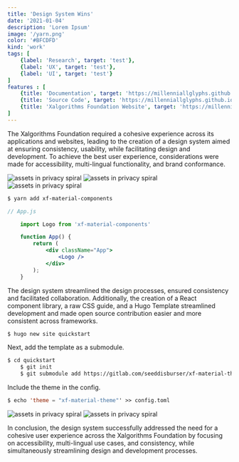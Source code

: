 ```yaml
---
title: 'Design System Wins'
date: '2021-01-04'
description: 'Lorem Ipsum'
image: '/yarn.png'
color: '#BFCDFD'
kind: 'work'
tags: [
    {label: 'Research', target: 'test'},
    {label: 'UX', target: 'test'},
    {label: 'UI', target: 'test'}
]
features : [
    {title: 'Documentation', target: 'https://millenniallglyphs.github.io/neighborhood-scale-software-patterns/'},
    {title: 'Source Code', target: 'https://millenniallglyphs.github.io/neighborhood-scale-software-patterns/'},
    {title: 'Xalgorithms Foundation Website', target: 'https://millenniallglyphs.github.io/neighborhood-scale-software-patterns/'}
]
---
```


The Xalgorithms Foundation required a cohesive experience across its applications and websites, leading to the creation of a design system aimed at ensuring consistency, usability, while facilitating design and development. To achieve the best user experience, considerations were made for accessibility, multi-lingual functionality, and brand conformance. 

<img src="/v2/win/hero.png" alt="assets in privacy spiral"/>

<img src="/v2/win/icon.png" alt="assets in privacy spiral"/>

<img src="/v2/win/components.png" alt="assets in privacy spiral"/>

```cl
$ yarn add xf-material-components
```

```jsx
// App.js

    import Logo from 'xf-material-components'

    function App() {
        return (
            <div className="App">
                <Logo />
            </div>
        );
    }
```

<RandomLogo />

The design system streamlined the design processes, ensured consistency and facilitated collaboration. Additionally, the creation of a React component library, a raw CSS guide, and a Hugo Template streamlined development and made open source contribution easier and more consistent across frameworks. 

```cl
$ hugo new site quickstart
```

Next, add the template as a submodule.

```cl
$ cd quickstart
    $ git init
    $ git submodule add https://gitlab.com/seeddisburser/xf-material-theme.git
```

Include the theme in the config.

```cl
$ echo 'theme = "xf-material-theme"' >> config.toml
```

<img src="/v2/win/inputs.png" alt="assets in privacy spiral"/>

<img src="/v2/win/type-sytem.png" alt="assets in privacy spiral"/>

In conclusion, the design system successfully addressed the need for a cohesive user experience across the Xalgorithms Foundation by focusing on accessibility, multi-lingual use cases, and consistency, while simultaneously streamlining design and development processes. 


